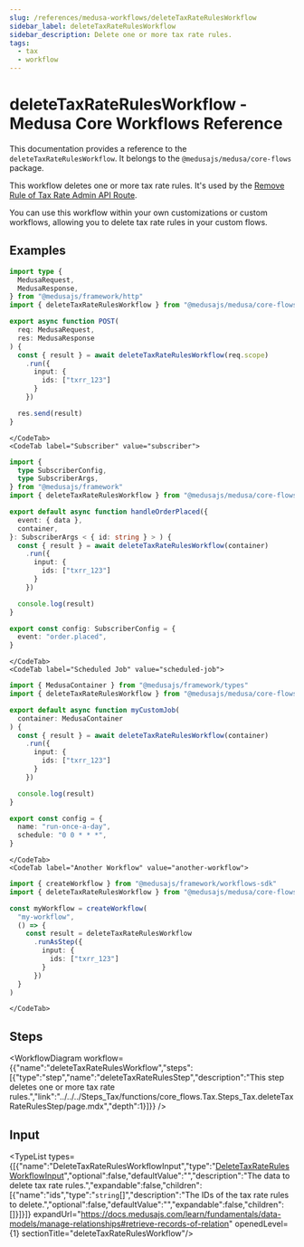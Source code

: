 ```yaml
---
slug: /references/medusa-workflows/deleteTaxRateRulesWorkflow
sidebar_label: deleteTaxRateRulesWorkflow
sidebar_description: Delete one or more tax rate rules.
tags:
  - tax
  - workflow
---
```



# deleteTaxRateRulesWorkflow - Medusa Core Workflows Reference

This documentation provides a reference to the `deleteTaxRateRulesWorkflow`. It belongs to the `@medusajs/medusa/core-flows` package.

This workflow deletes one or more tax rate rules. It's used by the
[Remove Rule of Tax Rate Admin API Route](https://docs.medusajs.com/api/admin#tax-rates\_deletetaxratesidrulesrule\_id).

You can use this workflow within your own customizations or custom workflows, allowing you
to delete tax rate rules in your custom flows.

<SourceCodeLink link="https://github.com/medusajs/medusa/blob/e90dcedcd7627c61ed1a823400f734d624eaee05/packages/core/core-flows/src/tax/workflows/delete-tax-rate-rules.ts#L38" />

## Examples

<CodeTabs group="workflow-exection">
    <CodeTab label="API Route" value="api-route">
    
```ts title="src/api/workflow/route.ts"
import type {
  MedusaRequest,
  MedusaResponse,
} from "@medusajs/framework/http"
import { deleteTaxRateRulesWorkflow } from "@medusajs/medusa/core-flows"

export async function POST(
  req: MedusaRequest,
  res: MedusaResponse
) {
  const { result } = await deleteTaxRateRulesWorkflow(req.scope)
    .run({
      input: {
        ids: ["txrr_123"]
      }
    })

  res.send(result)
}
```

    </CodeTab>
    <CodeTab label="Subscriber" value="subscriber">
    
```ts title="src/subscribers/order-placed.ts"
import {
  type SubscriberConfig,
  type SubscriberArgs,
} from "@medusajs/framework"
import { deleteTaxRateRulesWorkflow } from "@medusajs/medusa/core-flows"

export default async function handleOrderPlaced({
  event: { data },
  container,
}: SubscriberArgs < { id: string } > ) {
  const { result } = await deleteTaxRateRulesWorkflow(container)
    .run({
      input: {
        ids: ["txrr_123"]
      }
    })

  console.log(result)
}

export const config: SubscriberConfig = {
  event: "order.placed",
}
```

    </CodeTab>
    <CodeTab label="Scheduled Job" value="scheduled-job">
    
```ts title="src/jobs/message-daily.ts"
import { MedusaContainer } from "@medusajs/framework/types"
import { deleteTaxRateRulesWorkflow } from "@medusajs/medusa/core-flows"

export default async function myCustomJob(
  container: MedusaContainer
) {
  const { result } = await deleteTaxRateRulesWorkflow(container)
    .run({
      input: {
        ids: ["txrr_123"]
      }
    })

  console.log(result)
}

export const config = {
  name: "run-once-a-day",
  schedule: "0 0 * * *",
}
```

    </CodeTab>
    <CodeTab label="Another Workflow" value="another-workflow">
    
```ts title="src/workflows/my-workflow.ts"
import { createWorkflow } from "@medusajs/framework/workflows-sdk"
import { deleteTaxRateRulesWorkflow } from "@medusajs/medusa/core-flows"

const myWorkflow = createWorkflow(
  "my-workflow",
  () => {
    const result = deleteTaxRateRulesWorkflow
      .runAsStep({
        input: {
          ids: ["txrr_123"]
        }
      })
  }
)
```

    </CodeTab>
  </CodeTabs>

## Steps

<WorkflowDiagram workflow={{"name":"deleteTaxRateRulesWorkflow","steps":[{"type":"step","name":"deleteTaxRateRulesStep","description":"This step deletes one or more tax rate rules.","link":"../../../Steps_Tax/functions/core_flows.Tax.Steps_Tax.deleteTaxRateRulesStep/page.mdx","depth":1}]}} />

## Input

<TypeList types={[{"name":"DeleteTaxRateRulesWorkflowInput","type":"[DeleteTaxRateRulesWorkflowInput](../../../../types/core_flows.DeleteTaxRateRulesWorkflowInput/page.mdx)","optional":false,"defaultValue":"","description":"The data to delete tax rate rules.","expandable":false,"children":[{"name":"ids","type":"`string`[]","description":"The IDs of the tax rate rules to delete.","optional":false,"defaultValue":"","expandable":false,"children":[]}]}]} expandUrl="https://docs.medusajs.com/learn/fundamentals/data-models/manage-relationships#retrieve-records-of-relation" openedLevel={1} sectionTitle="deleteTaxRateRulesWorkflow"/>
